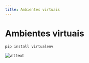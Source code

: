 ```yaml
---
title: Ambientes virtuais
---
```


# Ambientes virtuais

```powershell
pip install virtualenv
```

![alt text](/book_dev_env/src/assets/content/docs/python/venv/image.png)
